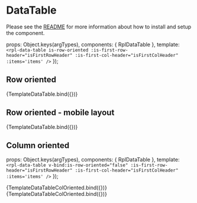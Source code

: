 
<Meta title="Molecules/DataTable" />

# DataTable
Please see the [README](https://github.com/dpc-sdp/ripple/blob/master/packages/components/Molecules/DataTable/README.md) for more information about how to install and setup the component.

<Description of={RplDataTable} />

  props: Object.keys(argTypes),
  components: { RplDataTable },
  template: `
    <rpl-data-table
      is-row-oriented
      :is-first-row-header="isFirstRowHeader"
      :is-first-col-header="isFirstColHeader"
      :items='items'
    />
  `
});

## Row oriented

<Canvas>
  <Story
    name="RowOriented"
    args={{
      isFirstRowHeader: true,
      isFirstColHeader: false,
      items: [
        ['Fruit', 'Vegetable', 'Elements'],
        ['Apple', 'Potato', 'Zinc'],
        ['Orange', 'Broccoli', 'Copper'],
        ['Banana', 'Pumpkin', 'Iron']
      ]
    }}
  >
    {TemplateDataTable.bind({})}
  </Story>
</Canvas>

## Row oriented - mobile layout

<Canvas>
  <Story
    name="RowOrientedMobileLayout"
    parameters={{
      viewport: {
        defaultViewport: 'mobile2'
      }
    }}
    args={{
      isFirstRowHeader: false,
      isFirstColHeader: true,
      items: [
        ['Identify opportunities', '2-4 weeks', '$20,000-$25,000'],
        ['Co-design solutions', '8-10 weeks', '$60,000-$80,000'],
        ['Design and test a potential solution', '12 weeks', '$100,000-$150,000']
      ]
    }}
  >
    {TemplateDataTable.bind({})}
  </Story>
</Canvas>

## Column oriented

  props: Object.keys(argTypes),
  components: { RplDataTable },
  template: `
    <rpl-data-table
      v-bind:is-row-oriented="false"
      :is-first-row-header="isFirstRowHeader"
      :is-first-col-header="isFirstColHeader"
      :items='items'
    />
  `
});

<Canvas>
  <Story
    name="ColumnOriented"
    args={{
      isFirstRowHeader: true,
      isFirstColHeader: true,
      items: [
        ['', 'Vegetable', 'Fruit'],
        ['Red', 'Tomato', 'Strawberry'],
        ['Yellow', 'Squash', 'Banana'],
        ['Green', 'Spinach', 'Kiwi fruit']
      ]
    }}
  >
    {TemplateDataTableColOriented.bind({})}
  </Story>
</Canvas>

<!-- ## Column oriented - mobile layout -->

<Canvas>
  <Story
    name="ColumnOrientedMobileLayout"
    parameters={{
      viewport: {
        defaultViewport: 'mobile2'
      }
    }}
    args={{
      isFirstRowHeader: true,
      isFirstColHeader: false,
      items: [
        ['Fruit', 'Vegetable', 'Elements'],
        ['Apple', 'Potato', 'Zinc'],
        ['Orange', 'Broccoli', 'Copper'],
        ['Banana', 'Pumpkin', 'Iron']
      ]
    }}
  >
    {TemplateDataTableColOriented.bind({})}
  </Story>
</Canvas>

<ArgsTable of={RplDataTable} />

